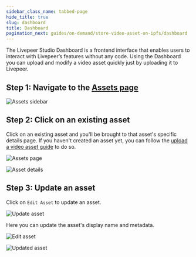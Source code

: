 ```yaml
---
sidebar_class_name: tabbed-page
hide_title: true
slug: dashboard
title: Dashboard
pagination_next: guides/on-demand/store-video-asset-on-ipfs/dashboard
---
```



<Tabs />

The Livepeer Studio Dashboard is a frontend interface that enables users to
interact with Livepeer’s features without any code. Using the Dashboard you can
upload and modify a video asset quickly just by uploading it to Livepeer.

## Step 1: Navigate to the [Assets page](https://livepeer.studio/dashboard/assets)

![Assets sidebar](/../static/guides/Dashboard-1.png)

## Step 2: Click on an existing asset

Click on an existing asset and you'll be brought to that asset's specific
details page. If you haven't created an asset yet, you can follow the
[upload a video asset guide](/guides/on-demand/upload-video-asset#dashboard) to
do so.

![Assets page](/../static/guides/Dashboard-4.png)

![Asset details](/../static/guides/Dashboard-5.png)

## Step 3: Update an asset

Click on `Edit Asset` to update an asset.

![Update asset](/../static/guides/Dashboard-7.png)

Here you can update the asset's display name and metadata.

![Edit asset](/../static/guides/Dashboard-8.png)

![Updated asset](/../static/guides/Dashboard-9.png)
